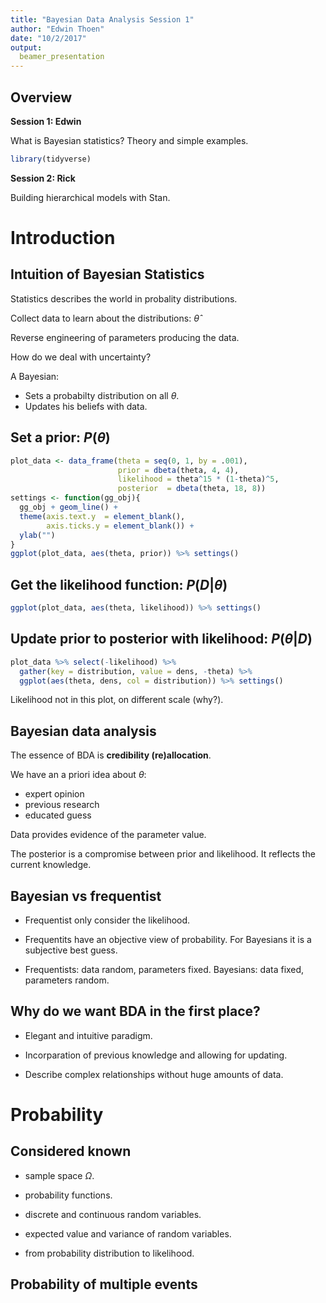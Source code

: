 ```yaml
---
title: "Bayesian Data Analysis Session 1"
author: "Edwin Thoen"
date: "10/2/2017"
output: 
  beamer_presentation
---
```


## Overview

**Session 1: Edwin**

What is Bayesian statistics? Theory and simple examples.

```r
library(tidyverse)
```


**Session 2: Rick**

Building hierarchical models with Stan.

# Introduction

## Intuition of Bayesian Statistics

Statistics describes the world in probality distributions. 

Collect data to learn about the distributions: $\hat\theta$

Reverse engineering of parameters producing the data.

How do we deal with uncertainty?

A Bayesian:

- Sets a probabilty distribution on all $\theta$.
- Updates his beliefs with data.

## Set a prior: $P(\theta)$

```r
plot_data <- data_frame(theta = seq(0, 1, by = .001),
                        prior = dbeta(theta, 4, 4),
                        likelihood = theta^15 * (1-theta)^5,
                        posterior  = dbeta(theta, 18, 8))
settings <- function(gg_obj){
  gg_obj + geom_line() + 
  theme(axis.text.y  = element_blank(),
        axis.ticks.y = element_blank()) +
  ylab("")
}
ggplot(plot_data, aes(theta, prior)) %>% settings()
```

## Get the likelihood function: $P(D|\theta)$

```r
ggplot(plot_data, aes(theta, likelihood)) %>% settings()
```

## Update prior to posterior with likelihood: $P(\theta|D)$

```r
plot_data %>% select(-likelihood) %>% 
  gather(key = distribution, value = dens, -theta) %>% 
  ggplot(aes(theta, dens, col = distribution)) %>% settings()
```

Likelihood not in this plot, on different scale (why?).

## Bayesian data analysis

The essence of BDA is **credibility (re)allocation**.

We have an a priori idea about $\theta$:
  
- expert opinion
- previous research
- educated guess

Data provides evidence of the parameter value.

The posterior is a compromise between prior and likelihood. It reflects the current knowledge.

## Bayesian vs frequentist

- Frequentist only consider the likelihood.

- Frequentits have an objective view of probability. For Bayesians it is a subjective best guess.

- Frequentists: data random, parameters fixed. Bayesians: data fixed, parameters random.

## Why do we want BDA in the first place?

- Elegant and intuitive paradigm.

- Incorparation of previous knowledge and allowing for updating.

- Describe complex relationships without huge amounts of data.

# Probability

## Considered known

- sample space $\Omega$.

- probability functions.

- discrete and continuous random variables.

- expected value and variance of random variables.

- from probability distribution to likelihood.

## Probability of multiple events


